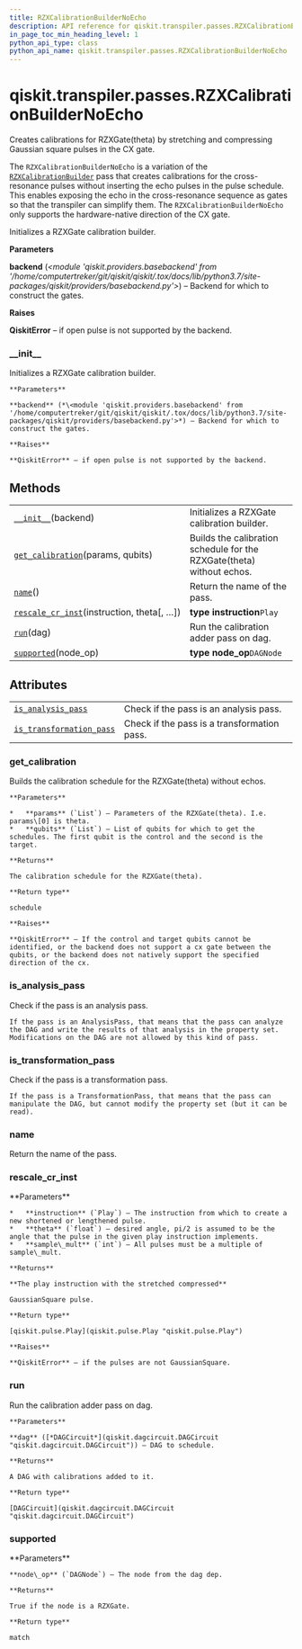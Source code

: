 ```yaml
---
title: RZXCalibrationBuilderNoEcho
description: API reference for qiskit.transpiler.passes.RZXCalibrationBuilderNoEcho
in_page_toc_min_heading_level: 1
python_api_type: class
python_api_name: qiskit.transpiler.passes.RZXCalibrationBuilderNoEcho
---
```


# qiskit.transpiler.passes.RZXCalibrationBuilderNoEcho

<Class id="qiskit.transpiler.passes.RZXCalibrationBuilderNoEcho" isDedicatedPage={true} github="https://github.com/qiskit/qiskit/tree/stable/0.18/qiskit/transpiler/passes/scheduling/calibration_creators.py" signature="RZXCalibrationBuilderNoEcho(backend)" modifiers="class">
  Creates calibrations for RZXGate(theta) by stretching and compressing Gaussian square pulses in the CX gate.

  The `RZXCalibrationBuilderNoEcho` is a variation of the [`RZXCalibrationBuilder`](qiskit.transpiler.passes.RZXCalibrationBuilder "qiskit.transpiler.passes.RZXCalibrationBuilder") pass that creates calibrations for the cross-resonance pulses without inserting the echo pulses in the pulse schedule. This enables exposing the echo in the cross-resonance sequence as gates so that the transpiler can simplify them. The `RZXCalibrationBuilderNoEcho` only supports the hardware-native direction of the CX gate.

  Initializes a RZXGate calibration builder.

  **Parameters**

  **backend** (*\<module 'qiskit.providers.basebackend' from '/home/computertreker/git/qiskit/qiskit/.tox/docs/lib/python3.7/site-packages/qiskit/providers/basebackend.py'>*) – Backend for which to construct the gates.

  **Raises**

  **QiskitError** – if open pulse is not supported by the backend.

  ### \_\_init\_\_

  <Function id="qiskit.transpiler.passes.RZXCalibrationBuilderNoEcho.__init__" signature="__init__(backend)">
    Initializes a RZXGate calibration builder.

    **Parameters**

    **backend** (*\<module 'qiskit.providers.basebackend' from '/home/computertreker/git/qiskit/qiskit/.tox/docs/lib/python3.7/site-packages/qiskit/providers/basebackend.py'>*) – Backend for which to construct the gates.

    **Raises**

    **QiskitError** – if open pulse is not supported by the backend.
  </Function>

  ## Methods

  |                                                                                                                                                                                             |                                                                       |
  | ------------------------------------------------------------------------------------------------------------------------------------------------------------------------------------------- | --------------------------------------------------------------------- |
  | [`__init__`](#qiskit.transpiler.passes.RZXCalibrationBuilderNoEcho.__init__ "qiskit.transpiler.passes.RZXCalibrationBuilderNoEcho.__init__")(backend)                                       | Initializes a RZXGate calibration builder.                            |
  | [`get_calibration`](#qiskit.transpiler.passes.RZXCalibrationBuilderNoEcho.get_calibration "qiskit.transpiler.passes.RZXCalibrationBuilderNoEcho.get_calibration")(params, qubits)           | Builds the calibration schedule for the RZXGate(theta) without echos. |
  | [`name`](#qiskit.transpiler.passes.RZXCalibrationBuilderNoEcho.name "qiskit.transpiler.passes.RZXCalibrationBuilderNoEcho.name")()                                                          | Return the name of the pass.                                          |
  | [`rescale_cr_inst`](#qiskit.transpiler.passes.RZXCalibrationBuilderNoEcho.rescale_cr_inst "qiskit.transpiler.passes.RZXCalibrationBuilderNoEcho.rescale_cr_inst")(instruction, theta\[, …]) | **type instruction**`Play`                                            |
  | [`run`](#qiskit.transpiler.passes.RZXCalibrationBuilderNoEcho.run "qiskit.transpiler.passes.RZXCalibrationBuilderNoEcho.run")(dag)                                                          | Run the calibration adder pass on dag.                                |
  | [`supported`](#qiskit.transpiler.passes.RZXCalibrationBuilderNoEcho.supported "qiskit.transpiler.passes.RZXCalibrationBuilderNoEcho.supported")(node\_op)                                   | **type node\_op**`DAGNode`                                            |

  ## Attributes

  |                                                                                                                                                                                        |                                             |
  | -------------------------------------------------------------------------------------------------------------------------------------------------------------------------------------- | ------------------------------------------- |
  | [`is_analysis_pass`](#qiskit.transpiler.passes.RZXCalibrationBuilderNoEcho.is_analysis_pass "qiskit.transpiler.passes.RZXCalibrationBuilderNoEcho.is_analysis_pass")                   | Check if the pass is an analysis pass.      |
  | [`is_transformation_pass`](#qiskit.transpiler.passes.RZXCalibrationBuilderNoEcho.is_transformation_pass "qiskit.transpiler.passes.RZXCalibrationBuilderNoEcho.is_transformation_pass") | Check if the pass is a transformation pass. |

  ### get\_calibration

  <Function id="qiskit.transpiler.passes.RZXCalibrationBuilderNoEcho.get_calibration" signature="get_calibration(params, qubits)">
    Builds the calibration schedule for the RZXGate(theta) without echos.

    **Parameters**

    *   **params** (`List`) – Parameters of the RZXGate(theta). I.e. params\[0] is theta.
    *   **qubits** (`List`) – List of qubits for which to get the schedules. The first qubit is the control and the second is the target.

    **Returns**

    The calibration schedule for the RZXGate(theta).

    **Return type**

    schedule

    **Raises**

    **QiskitError** – If the control and target qubits cannot be identified, or the backend does not support a cx gate between the qubits, or the backend does not natively support the specified direction of the cx.
  </Function>

  ### is\_analysis\_pass

  <Function id="qiskit.transpiler.passes.RZXCalibrationBuilderNoEcho.is_analysis_pass" signature="is_analysis_pass" modifiers="property">
    Check if the pass is an analysis pass.

    If the pass is an AnalysisPass, that means that the pass can analyze the DAG and write the results of that analysis in the property set. Modifications on the DAG are not allowed by this kind of pass.
  </Function>

  ### is\_transformation\_pass

  <Function id="qiskit.transpiler.passes.RZXCalibrationBuilderNoEcho.is_transformation_pass" signature="is_transformation_pass" modifiers="property">
    Check if the pass is a transformation pass.

    If the pass is a TransformationPass, that means that the pass can manipulate the DAG, but cannot modify the property set (but it can be read).
  </Function>

  ### name

  <Function id="qiskit.transpiler.passes.RZXCalibrationBuilderNoEcho.name" signature="name()">
    Return the name of the pass.
  </Function>

  ### rescale\_cr\_inst

  <Function id="qiskit.transpiler.passes.RZXCalibrationBuilderNoEcho.rescale_cr_inst" signature="rescale_cr_inst(instruction, theta, sample_mult=16)" modifiers="static">
    **Parameters**

    *   **instruction** (`Play`) – The instruction from which to create a new shortened or lengthened pulse.
    *   **theta** (`float`) – desired angle, pi/2 is assumed to be the angle that the pulse in the given play instruction implements.
    *   **sample\_mult** (`int`) – All pulses must be a multiple of sample\_mult.

    **Returns**

    **The play instruction with the stretched compressed**

    GaussianSquare pulse.

    **Return type**

    [qiskit.pulse.Play](qiskit.pulse.Play "qiskit.pulse.Play")

    **Raises**

    **QiskitError** – if the pulses are not GaussianSquare.
  </Function>

  ### run

  <Function id="qiskit.transpiler.passes.RZXCalibrationBuilderNoEcho.run" signature="run(dag)">
    Run the calibration adder pass on dag.

    **Parameters**

    **dag** ([*DAGCircuit*](qiskit.dagcircuit.DAGCircuit "qiskit.dagcircuit.DAGCircuit")) – DAG to schedule.

    **Returns**

    A DAG with calibrations added to it.

    **Return type**

    [DAGCircuit](qiskit.dagcircuit.DAGCircuit "qiskit.dagcircuit.DAGCircuit")
  </Function>

  ### supported

  <Function id="qiskit.transpiler.passes.RZXCalibrationBuilderNoEcho.supported" signature="supported(node_op)">
    **Parameters**

    **node\_op** (`DAGNode`) – The node from the dag dep.

    **Returns**

    True if the node is a RZXGate.

    **Return type**

    match
  </Function>
</Class>

